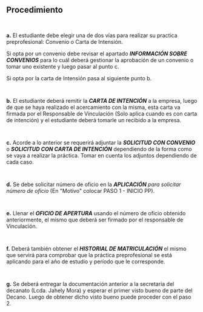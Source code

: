 ## Procedimiento
~~~
 
~~~
**a.** El estudiante debe elegir una de dos vías para realizar su practica preprofesional: Convenio o Carta de Intensión. 

Si opta por un convenio debe revisar el apartado ***INFORMACIÓN SOBRE CONVENIOS*** para lo cuál deberá gestionar la aprobación de un convenio o tomar uno existente y luego pasar al punto c.

Si opta por la carta de Intensión pasa al siguiente punto b.
~~~
 
~~~
**b.** El estudiante deberá remitir la ***CARTA DE INTENCIÓN*** a la empresa, luego de que se haya realizado el acercamiento con la misma, esta carta va firmada por el Responsable de Vinculación (Solo aplica cuando es con carta de intención) y el estudiante deberá tomarle un recibido a la empresa.
~~~
 
~~~
**c.** Acorde a lo anterior se requerirá adjuntar la ***SOLICITUD CON CONVENIO*** o ***SOLICITUD CON CARTA DE INTENCIÓN*** dependiendo de la forma como se vaya a realizar la práctica. Tomar en cuenta los adjuntos dependiendo de cada caso.
~~~
 
~~~
**d.** Se debe solicitar número de oficio en la ***APLICACIÓN*** *para solicitar número de oficio* (En "Motivo" colocar PASO 1 - INICIO PP).
~~~
 
~~~
**e.** Llenar el ***OFICIO DE APERTURA*** usando el número de oficio obtenido anteriormente, el mismo que deberá ser firmado por el responsable de Vinculación.
~~~
 
~~~
**f.** Deberá también obtener el ***HISTORIAL DE MATRICULACIÓN*** el mismo que servirá para comprobar que la práctica preprofesional se está aplicando para el año de estudio y período que le corresponde.
~~~
 
~~~
**g.** Se deberá entregar la documentación anterior a la secretaria del decanato (Lcda. Jahely Mora) y esperar el primer visto bueno de parte del Decano. Luego de obtener dicho visto bueno puede proceder con el paso 2.
~~~
 
~~~